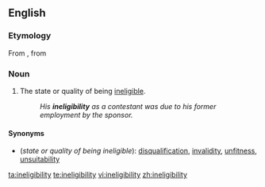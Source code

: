 ==English==

===Etymology===
From {{etyl|fr|en}} {{term|inéligibilité|lang=fr}}, from {{etyl|frm|en}}

===Noun===
{{en-noun|-}}

# The state or quality of being [[ineligible]]. <!--Websters def-->
#:''His '''ineligibility''' as a contestant was due to his former employment by the sponsor.''

====Synonyms====
*(''state or quality of being ineligible''): [[disqualification]], [[invalidity]], [[unfitness]], [[unsuitability]]

[[ta:ineligibility]]
[[te:ineligibility]]
[[vi:ineligibility]]
[[zh:ineligibility]]
